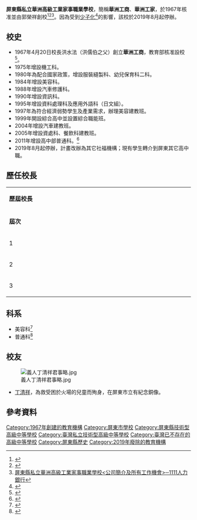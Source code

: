 {{Infobox School
| name =屏東縣私立華洲高級工業家事職業學校
| other_name =Pingtung Wah Chau Commerce and Industry Senior High School
| image =Pingtung Wah Chau Commerce and Industry Senior High School.JPG
|motto          =精·誠·勤·信
|established    =1967年8月9日
|type           =[[私立學校|私立]][[高職|高職]]
|affiliation    =
|grades         =三年制
|president      =
|principal      =洪儒伯
|head of school =
|dean           =
|sc             =
|faculty        =
|staff          =
|enrollment     =
|free_label     =
|free_text      =
|free_label2    =校慶紀念日
|free_text2     =8月9日
|location       ={{ROC}}<br>[[臺灣|臺灣]][[屏東縣|屏東縣]]<br>[[屏東市|屏東市]]歸心-{里}-歸仁路63巷99號
|information    =
|website        =[http://www.hcivs.ptc.edu.tw/ 華洲工家]
}}

'''屏東縣私立華洲高級工業家事職業學校'''，簡稱'''華洲工商'''、'''華洲工家'''，於1967年核准並由郭榮祥創校<ref>{{Cite web |url=http://www.hcivs.ptc.edu.tw/ |title=華洲工家 |accessdate=2015-12-06 |archive-date=2007-04-28 |archive-url=https://web.archive.org/web/20070428082404/http://www.hcivs.ptc.edu.tw/ |dead-url=no }}</ref><ref>{{Cite web |url=http://www.k12ea.gov.tw/ap/school_view.aspx?id=131416--01&ctycod=13&type=4 |title=高級中等學校 - 教育部國民及學前教育署 |access-date=2015-12-06 |archive-url=https://web.archive.org/web/20151208160253/http://www.k12ea.gov.tw/ap/school_view.aspx?id=131416--01&ctycod=13&type=4 |archive-date=2015-12-08 |dead-url=yes }}</ref><ref>[http://www.1111.com.tw/job-bank/company-description.asp?nNo=67326414 屏東縣私立華洲高級工業家事職業學校<公司簡介及所有工作機會>─1111人力銀行]</ref>。因為受到[[少子化|少子化]]<ref>{{Cite web |url=https://udn.com/news/amp/story/6929/4089561 |title=私立華洲工家證實停辦 校長：少子化嚴重，這天遲早要來 |access-date=2021-09-02 |archive-date=2021-09-02 |archive-url=https://web.archive.org/web/20210902023828/https://udn.com/news/amp/story/6929/4089561 |dead-url=no }}</ref>的影響，該校於2019年8月起停辦。

==校史==
* 1967年4月20日校長洪水法（洪儒伯之父）創立'''華洲工商'''，教育部核准設校<ref>{{Cite web |url=https://news.ltn.com.tw/amp/news/life/paper/1322960 |title=屏東私立華洲工家 申請停辦 |access-date=2021-09-02 |archive-date=2021-09-02 |archive-url=https://web.archive.org/web/20210902024644/https://news.ltn.com.tw/amp/news/life/paper/1322960 |dead-url=no }}</ref>。
* 1975年增設機工科。
* 1980年為配合國家政策，增設服裝縫製科、幼兒保育科二科。
* 1984年增設美容科。
* 1988年增設汽車修護科。
* 1990年增設資訊科。
* 1995年增設資料處理科及應用外語科（日文組）。
* 1997年為符合經濟弱勢學生及產業需求，辦理美容建教班。
* 1999年開設綜合高中並設置綜合職能班。
* 2004年增設汽車建教班。
* 2005年增設資處科、餐飲科建教班。
* 2011年增設高中部普通科。<ref>{{Cite web |url=https://sites.google.com/a/hcivs.ptc.edu.tw/ben-xiao-jian-shi/ |title=屏東縣私立華洲工業家事職業學校校史 |accessdate=2015-12-06 |archive-date=2015-12-09 |archive-url=https://web.archive.org/web/20151209001224/https://sites.google.com/a/hcivs.ptc.edu.tw/ben-xiao-jian-shi/ |dead-url=no }}</ref>
*2019年8月起停辦，計畫改辦為其它社福機構；現有學生轉介到屏東其它高中職。

==歷任校長==
{|class="wikitable" width="50%" style="font-size:80%;"
|- style="background:#C0C0C0; color:black" align=center
|style="width:10%" colspan="7"|'''歷屆校長'''
|- style="background:#DCDCDC; color:black" align=center
|style="width:5%"|'''屆次'''
|style="width:5%"|'''姓名'''
|style="width:20%"|'''在職期間'''
|style="width:10%"|'''在職期間合計'''
|style="width:10%"|'''異動原因'''
|-align=left
|1||謝雄飛||民國56年8月至民國57年6月||11月||歿
|-align=left
|2||洪水法||民國57年8月至民國91年7月||35年||屆齡退休
|-align=left
|3||洪儒伯||民國91年8月至-||-||-
|}
{{small|註：洪水法校長及洪儒柏校長為父女。}}

==科系==
*美容科<ref>{{Cite web |url=https://www.chinatimes.com/amp/realtimenews/20150918004632-260405 |title=彎下腰吧！華洲工家新生學習掃廁所 |access-date=2021-09-02 |archive-date=2021-09-02 |archive-url=https://web.archive.org/web/20210902025042/https://www.chinatimes.com/amp/realtimenews/20150918004632-260405 |dead-url=no }}</ref>
*普通科<ref>{{Cite web |url=https://www.chinatimes.com/amp/realtimenews/20140311004136-260405 |title=華洲工家第一人 劉佩儀上台大外文 |access-date=2021-09-02 |archive-date=2021-09-02 |archive-url=https://web.archive.org/web/20210902025322/https://www.chinatimes.com/amp/realtimenews/20140311004136-260405 |dead-url=no }}</ref>

==校友==
[[File:義人丁清祥君事略.jpg|thumb]]

*[[丁清祥|丁清祥]]，為救受困於火場的兒童而殉身，在屏東市立有紀念銅像。

== 參考資料 ==
{{reflist}}

{{屏東縣高級中等學校}}

[[Category:1967年創建的教育機構|Category:1967年創建的教育機構]]
[[Category:屏東市學校|Category:屏東市學校]]
[[Category:屏東縣技術型高級中等學校|Category:屏東縣技術型高級中等學校]]
[[Category:臺灣私立技術型高級中等學校|Category:臺灣私立技術型高級中等學校]]
[[Category:臺灣已不存在的高級中等學校|Category:臺灣已不存在的高級中等學校]]
[[Category:屏東縣歷史|Category:屏東縣歷史]]
[[Category:2019年廢除的教育機構|Category:2019年廢除的教育機構]]